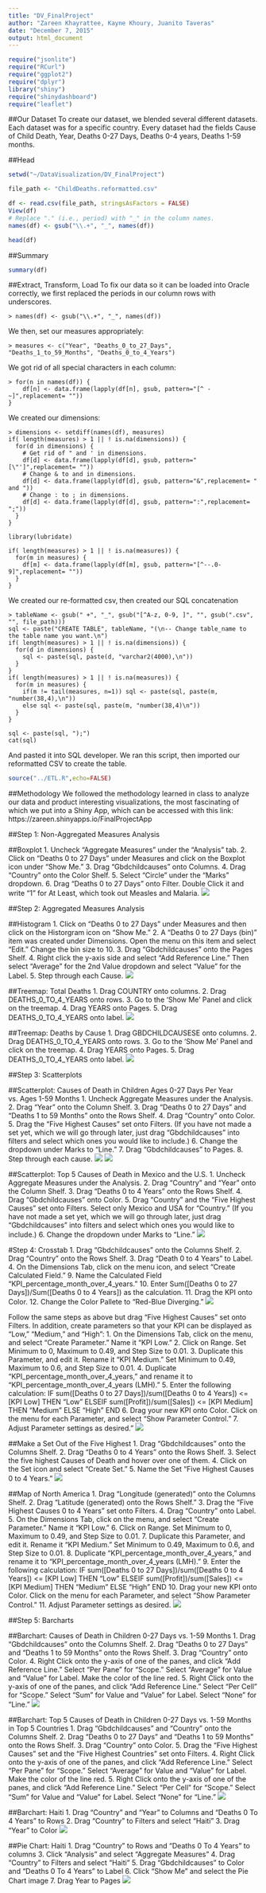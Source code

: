 ```yaml
---
title: "DV_FinalProject"
author: "Zareen Khayrattee, Kayne Khoury, Juanito Taveras"
date: "December 7, 2015"
output: html_document
---
```

```r
require("jsonlite")
require("RCurl")
require("ggplot2")
require("dplyr")
library("shiny")
require("shinydashboard")
require("leaflet")
```

##Our Dataset
To create our dataset, we blended several different datasets.
Each dataset was for a specific country.
Every dataset had the fields Cause of Child Death, Year, Deaths 0-27 Days, Deaths 0-4 years, Deaths 1-59 months.

##Head
```r
setwd("~/DataVisualization/DV_FinalProject")

file_path <- "ChildDeaths.reformatted.csv"

df <- read.csv(file_path, stringsAsFactors = FALSE)
View(df)
# Replace "." (i.e., period) with "_" in the column names.
names(df) <- gsub("\\.+", "_", names(df))

head(df)
```

##Summary
```r
summary(df)
```

##Extract, Transform, Load
To fix our data so it can be loaded into Oracle correctly, we first replaced the periods in our column rows with underscores. 
```
> names(df) <- gsub("\\.+", "_", names(df))
```
We then, set our measures appropriately:
```
> measures <- c("Year", "Deaths_0_to_27_Days", "Deaths_1_to_59_Months", "Deaths_0_to_4_Years") 
```
We got rid of all special characters in each column:
```
> for(n in names(df)) {
    df[n] <- data.frame(lapply(df[n], gsub, pattern="[^ -~]",replacement= ""))
}
```
We created our dimensions:
```
> dimensions <- setdiff(names(df), measures)
if( length(measures) > 1 || ! is.na(dimensions)) {
  for(d in dimensions) {
    # Get rid of " and ' in dimensions.
    df[d] <- data.frame(lapply(df[d], gsub, pattern="[\"']",replacement= ""))
    # Change & to and in dimensions.
    df[d] <- data.frame(lapply(df[d], gsub, pattern="&",replacement= " and "))
    # Change : to ; in dimensions.
    df[d] <- data.frame(lapply(df[d], gsub, pattern=":",replacement= ";"))
  }
}

library(lubridate)

if( length(measures) > 1 || ! is.na(measures)) {
  for(m in measures) {
    df[m] <- data.frame(lapply(df[m], gsub, pattern="[^--.0-9]",replacement= ""))
  }
}
```

We created our re-formatted csv, then created our SQL concatenation
```
> tableName <- gsub(" +", "_", gsub("[^A-z, 0-9, ]", "", gsub(".csv", "", file_path)))
sql <- paste("CREATE TABLE", tableName, "(\n-- Change table_name to the table name you want.\n")
if( length(measures) > 1 || ! is.na(dimensions)) {
  for(d in dimensions) {
    sql <- paste(sql, paste(d, "varchar2(4000),\n"))
  }
}
if( length(measures) > 1 || ! is.na(measures)) {
  for(m in measures) {
    if(m != tail(measures, n=1)) sql <- paste(sql, paste(m, "number(38,4),\n"))
    else sql <- paste(sql, paste(m, "number(38,4)\n"))
  }
}

sql <- paste(sql, ");")
cat(sql)
```
And pasted it into SQL developer. We ran this script, then imported our reformatted CSV to create the table.

```r
source("../ETL.R",echo=FALSE)
```

##Methodology
We followed the methodology learned in class to analyze our data and product interesting visualizations, the most fascinating of which we put into a Shiny App, which can be accessed with this link:
https://zareen.shinyapps.io/FinalProjectApp

##Step 1: Non-Aggregated Measures Analysis

##Boxplot
1. Uncheck "Aggregate Measures" under the "Analysis" tab.
2. Click on "Deaths 0 to 27 Days" under Measures and click on the Boxplot icon under "Show Me."
3. Drag "Gbdchildcauses" onto Columns.
4. Drag "Country" onto the Color Shelf.
5. Select "Circle" under the "Marks" dropdown.
6. Drag "Deaths 0 to 27 Days" onto Filter. Double Click it and write "1" for At Least, which took out Measles and Malaria.
![](../02 Tableau/Boxplot1.jpg)

##Step 2: Aggregated Measures Analysis

##Histogram
1. Click on "Deaths 0 to 27 Days" under Measures and then click on the Historgram icon on "Show Me."
2. A "Deaths 0 to 27 Days (bin)" item was created under Dimensions. Open the menu on this item and select "Edit." Change the bin size to 10.
3. Drag "Gbdchildcauses" onto the Pages Shelf.
4. Right click the y-axis side and select "Add Reference Line." Then select "Average" for the 2nd Value dropdown and select "Value" for the Label.
5. Step through each Cause.
![](../02 Tableau/histogram_screenshot.jpg)

##Treemap: Total Deaths
1. Drag COUNTRY onto columns.
2. Drag DEATHS_0_TO_4_YEARS onto rows.
3. Go to the 'Show Me' Panel and click on the treemap.
4. Drag YEARS onto Pages.
5. Drag DEATHS_0_TO_4_YEARS onto label.
![](../02 Tableau/Treemap total deaths1.jpg)

##Treemap: Deaths by Cause
1. Drag GBDCHILDCAUSESE onto columns.
2. Drag DEATHS_0_TO_4_YEARS onto rows.
3. Go to the 'Show Me' Panel and click on the treemap.
4. Drag YEARS onto Pages.
5. Drag DEATHS_0_TO_4_YEARS onto label.
![](../02 Tableau/Treemap Deaths by Cause1.jpg)

##Step 3: Scatterplots

##Scatterplot: Causes of Death in Children Ages 0-27 Days Per Year vs. Ages 1-59 Months
1. Uncheck Aggregate Measures under the Analysis.
2. Drag "Year" onto the Column Shelf.
3. Drag "Deaths 0 to 27 Days" and "Deaths 1 to 59 Months" onto the Rows Shelf.
4. Drag "Country" onto Color.
5. Drag the "Five Highest Causes"
set onto Filters. (If you have not made a set yet, which we will go through later, just drag "Gbdchildcauses" into filters and select which ones you would like to include.)
6. Change the dropdown under Marks to "Line."
7. Drag "Gbdchildcauses" to Pages.
8. Step through each cause.
![](../02 Tableau/Scatterplot2.jpg)
![](../02 Tableau/Scatterplot3.jpg)

##Scatterplot: Top 5 Causes of Death in Mexico and the U.S.
1. Uncheck Aggregate Measures under the Analysis.
2. Drag "Country" and "Year" onto the Column Shelf.
3. Drag "Deaths 0 to 4 Years" onto the Rows Shelf.
4. Drag "Gbdchildcauses" onto Color.
5. Drag "Country" and the "Five Highest Causes"
set onto Filters. Select only Mexico and USA for "Country." (If you have not made a set yet, which we will go through later, just drag "Gbdchildcauses" into filters and select which ones you would like to include.)
6. Change the dropdown under Marks to "Line."
![](../02 Tableau/MexicoUS Scatterplot1.jpg)

#Step 4: Crosstab
1. Drag "Gbdchildcauses" onto the Columns Shelf.
2. Drag "Country" onto the Rows Shelf.
3. Drag "Death 0 to 4 Years" to Label.
4. On the Dimensions Tab, click on the menu icon, and select "Create Calculated Field."
9. Name the Calculated Field "KPI_percentage_month_over_4_years."
10. Enter Sum([Deaths 0 to 27 Days])/Sum([Deaths 0 to 4 Years]) as the calculation.
11. Drag the KPI onto Color.
12. Change the Color Pallete to "Red-Blue Diverging."
![](../02 Tableau/Crosstab.jpg)

Follow the same steps as above but drag "Five Highest Causes" set onto Filters.
In addition, create parameters so that your KPI can be displayed as "Low," "Medium," and "High":
1. On the Dimensions Tab, click on the menu, and select "Create Parameter." Name it "KPI Low."
2. Click on Range. Set Minimum to 0, Maximum to 0.49, and Step Size to 0.01.
3. Duplicate this Parameter, and edit it. Rename it "KPI Medium." Set Minimum to 0.49, Maximum to 0.6, and Step Size to 0.01.
4. Duplicate "KPI_percentage_month_over_4_years," and rename it to "KPI_percentage_month_over_4_years (LMH)."
5. Enter the following calculation:
IF sum([Deaths 0 to 27 Days])/sum([Deaths 0 to 4 Years])	<= [KPI	Low] THEN "Low"
ELSEIF sum([Profit])/sum([Sales])	<= [KPI Medium] THEN "Medium"
ELSE "High"
END
6. Drag your new KPI onto Color.
Click on the menu for each Parameter, and select "Show Parameter Control."
7. Adjust Parameter settings as desired."
![](../02 Tableau/Crosstab2.jpg)

##Make a Set Out of the Five Highest
1. Drag "Gbdchildcauses" onto the Columns Shelf.
2. Drag "Deaths 0 to 4 Years" onto the Rows Shelf.
3. Select the five highest Causes of Death and hover over one of them.
4. Click on the Set icon and select "Create Set."
5. Name the Set "Five Highest Causes 0 to 4 Years."
![](../02 Tableau/Five Highest.jpg)

##Map of North America
1. Drag "Longitude (generated)" onto the Columns Shelf.
2. Drag "Latitude (generated) onto the Rows Shelf."
3. Drag the "Five Highest Causes 0 to 4 Years" set onto Filters.
4. Drag "Country" onto Label.
5. On the Dimensions Tab, click on the menu, and select "Create Parameter." Name it "KPI Low."
6. Click on Range. Set Minimum to 0, Maximum to 0.49, and Step Size to 0.01.
7. Duplicate this Parameter, and edit it. Rename it "KPI Medium." Set Minimum to 0.49, Maximum to 0.6, and Step Size to 0.01.
8. Duplicate "KPI_percentage_month_over_4_years," and rename it to "KPI_percentage_month_over_4_years (LMH)."
9. Enter the following calculation:
IF sum([Deaths 0 to 27 Days])/sum([Deaths 0 to 4 Years])	<= [KPI	Low] THEN "Low"
ELSEIF sum([Profit])/sum([Sales])	<= [KPI Medium] THEN "Medium"
ELSE "High"
END
10. Drag your new KPI onto Color.
Click on the menu for each Parameter, and select "Show Parameter Control."
11. Adjust Parameter settings as desired.
![](../02 Tableau/Map2_1.jpg)

##Step 5: Barcharts

##Barchart: Causes of Death in Children 0-27 Days vs. 1-59 Months
1. Drag "Gbdchildcauses" onto the Columns Shelf.
2. Drag "Deaths 0 to 27 Days" and "Deaths 1 to 59 Months" onto the Rows Shelf.
3. Drag "Country" onto Color.
4. Right Click onto the y-axis of one of the panes, and click "Add Reference Line." Select "Per Pane" for "Scope." Select "Average" for Value and "Value" for Label. Make the color of the line red.
5. Right Click onto the y-axis of one of the panes, and click "Add Reference Line." Select "Per Cell" for "Scope." Select "Sum" for Value and "Value" for Label. Select "None" for "Line."
![](../02 Tableau/Barchart.jpg)

##Barchart: Top 5 Causes of Death in Children 0-27 Days vs. 1-59 Months in Top 5 Countries
1. Drag "Gbdchildcauses" and "Country" onto the Columns Shelf.
2. Drag "Deaths 0 to 27 Days" and "Deaths 1 to 59 Months" onto the Rows Shelf.
3. Drag "Country" onto Color.
5. Drag the "Five Highest Causes" set and the "Five Highest Countries" set onto Filters.
4. Right Click onto the y-axis of one of the panes, and click "Add Reference Line." Select "Per Pane" for "Scope." Select "Average" for Value and "Value" for Label. Make the color of the line red.
5. Right Click onto the y-axis of one of the panes, and click "Add Reference Line." Select "Per Cell" for "Scope." Select "Sum" for Value and "Value" for Label. Select "None" for "Line."
![](../02 Tableau/Barchart2.jpg)

##Barchart: Haiti
1. Drag "Country" and "Year" to Columns and "Deaths 0 To 4 Years" to Rows
2. Drag "Country" to Filters and select "Haiti"
3. Drag "Year" to Color
![](../02 Tableau/Haiti Bar.jpg)

##Pie Chart: Haiti
1. Drag "Country" to Rows and "Deaths 0 To 4 Years" to columns
3. Click "Analysis" and select "Aggregate Measures"
4. Drag "Country" to Filters and select "Haiti"
5. Drag "Gbdchildcauses" to Color and "Deaths 0 To 4 Years" to Label
6. Click "Show Me" and select the Pie Chart image
7. Drag Year to Pages
![](../02 Tableau/Haiti Pie.jpg)
